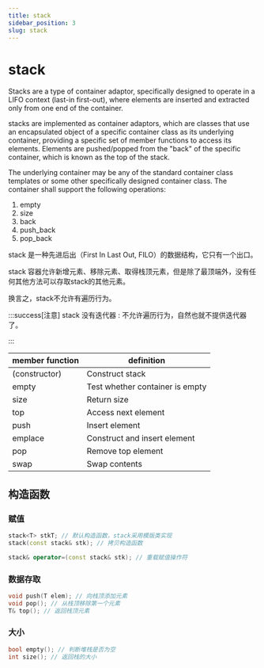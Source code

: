 ```yaml
---
title: stack
sidebar_position: 3
slug: stack
---
```


# stack

Stacks are a type of container adaptor, specifically designed to operate in a LIFO context (last-in first-out), where elements are inserted and extracted only from one end of the container.

stacks are implemented as container adaptors, which are classes that use an encapsulated object of a specific container class as its underlying container, providing a specific set of member functions to access its elements. Elements are pushed/popped from the "back" of the specific container, which is known as the top of the stack.

The underlying container may be any of the standard container class templates or some other specifically designed container class. The container shall support the following operations:

1. empty
2. size
3. back
4. push_back
5. pop_back


stack 是一种先进后出（First In Last Out, FILO）的数据结构，它只有一个出口。

stack 容器允许新增元素、移除元素、取得栈顶元素，但是除了最顶端外，没有任何其他方法可以存取stack的其他元素。

换言之，stack不允许有遍历行为。

:::success[注意]
stack 没有迭代器 : 不允许遍历行为，自然也就不提供迭代器了。


:::

| member function | definition                      |
| --------------- | ------------------------------- |
| (constructor)   | Construct stack                 |
| empty           | Test whether container is empty |
| size            | Return size                     |
| top             | Access next element             |
| push            | Insert element                  |
| emplace         | Construct and insert element    |
| pop             | Remove top element              |
| swap            | Swap contents                   |


## 构造函数

### 赋值

```cpp
stack<T> stkT; // 默认构造函数，stack采用模版类实现
stack(const stack& stk); // 拷贝构造函数

stack& operator=(const stack& stk); // 重载赋值操作符
```
### 数据存取
```cpp
void push(T elem); // 向栈顶添加元素
void pop(); // 从栈顶移除第一个元素
T& top(); // 返回栈顶元素
```

### 大小
```cpp
bool empty(); // 判断堆栈是否为空
int size(); // 返回栈的大小
```